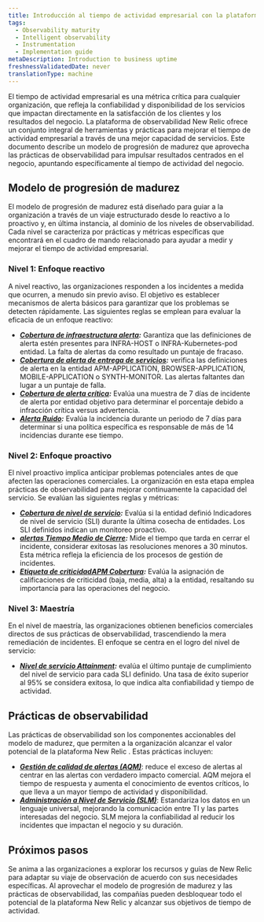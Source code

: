 ```yaml
---
title: Introducción al tiempo de actividad empresarial con la plataforma New Relic
tags:
  - Observability maturity
  - Intelligent observability
  - Instrumentation
  - Implementation guide
metaDescription: Introduction to business uptime
freshnessValidatedDate: never
translationType: machine
---
```


El tiempo de actividad empresarial es una métrica crítica para cualquier organización, que refleja la confiabilidad y disponibilidad de los servicios que impactan directamente en la satisfacción de los clientes y los resultados del negocio. La plataforma de observabilidad New Relic ofrece un conjunto integral de herramientas y prácticas para mejorar el tiempo de actividad empresarial a través de una mejor capacidad de servicios. Este documento describe un modelo de progresión de madurez que aprovecha las prácticas de observabilidad para impulsar resultados centrados en el negocio, apuntando específicamente al tiempo de actividad del negocio.

## Modelo de progresión de madurez

El modelo de progresión de madurez está diseñado para guiar a la organización a través de un viaje estructurado desde lo reactivo a lo proactivo y, en última instancia, al dominio de los niveles de observabilidad. Cada nivel se caracteriza por prácticas y métricas específicas que encontrará en el cuadro de mando relacionado para ayudar a medir y mejorar el tiempo de actividad empresarial.

### Nivel 1: Enfoque reactivo

A nivel reactivo, las organizaciones responden a los incidentes a medida que ocurren, a menudo sin previo aviso. El objetivo es establecer mecanismos de alerta básicos para garantizar que los problemas se detecten rápidamente. Las siguientes reglas se emplean para evaluar la eficacia de un enfoque reactivo:

* ***[Cobertura de infraestructura alerta](/docs/new-relic-solutions/observability-maturity/business-uptime/l1-infrastructure-alert-coverage):*** Garantiza que las definiciones de alerta estén presentes para INFRA-HOST o INFRA-Kubernetes-pod entidad. La falta de alertas da como resultado un puntaje de fracaso.
* ***[Cobertura de alerta de entrega de servicios](/docs/new-relic-solutions/observability-maturity/business-uptime/l1-service-delivery-alert-coverage):*** verifica las definiciones de alerta en la entidad APM-APPLICATION, BROWSER-APPLICATION, MOBILE-APPLICATION o SYNTH-MONITOR. Las alertas faltantes dan lugar a un puntaje de falla.
* ***[Cobertura de alerta crítica](/docs/new-relic-solutions/observability-maturity/business-uptime/l1-critical-alert-coverage):*** Evalúa una muestra de 7 días de incidente de alerta por entidad objetivo para determinar el porcentaje debido a infracción crítica versus advertencia.
* ***[Alerta Ruido](/docs/new-relic-solutions/observability-maturity/business-uptime/l1-alert-noise):*** Evalúa la incidencia durante un periodo de 7 días para determinar si una política específica es responsable de más de 14 incidencias durante ese tiempo.

### Nivel 2: Enfoque proactivo

El nivel proactivo implica anticipar problemas potenciales antes de que afecten las operaciones comerciales. La organización en esta etapa emplea prácticas de observabilidad para mejorar continuamente la capacidad del servicio. Se evalúan las siguientes reglas y métricas:

* ***[Cobertura de nivel de servicio](/docs/new-relic-solutions/observability-maturity/business-uptime/l2-service-level-coverage):*** Evalúa si la entidad definió Indicadores de nivel de servicio (SLI) durante la última cosecha de entidades. Los SLI definidos indican un monitoreo proactivo.
* ***[alertas Tiempo Medio de Cierre](/docs/new-relic-solutions/observability-maturity/business-uptime/l2-alerts-mean-time-to-close):*** Mide el tiempo que tarda en cerrar el incidente, considerar exitosas las resoluciones menores a 30 minutos. Esta métrica refleja la eficiencia de los procesos de gestión de incidentes.
* ***[Etiqueta de criticidadAPM Cobertura](/docs/new-relic-solutions/observability-maturity/business-uptime/l2-apm-criticality-tag-coverage):*** Evalúa la asignación de calificaciones de criticidad (baja, media, alta) a la entidad, resaltando su importancia para las operaciones del negocio.

### Nivel 3: Maestría

En el nivel de maestría, las organizaciones obtienen beneficios comerciales directos de sus prácticas de observabilidad, trascendiendo la mera remediación de incidentes. El enfoque se centra en el logro del nivel de servicio:

* ***[Nivel de servicio Attainment](/docs/new-relic-solutions/observability-maturity/business-uptime/l3-service-level-attainment):*** evalúa el último puntaje de cumplimiento del nivel de servicio para cada SLI definido. Una tasa de éxito superior al 95% se considera exitosa, lo que indica alta confiabilidad y tiempo de actividad.

## Prácticas de observabilidad

Las prácticas de observabilidad son los componentes accionables del modelo de madurez, que permiten a la organización alcanzar el valor potencial de la plataforma New Relic . Estas prácticas incluyen:

* ***[Gestión de calidad de alertas (AQM)](/docs/new-relic-solutions/observability-maturity/uptime-performance-reliability/aqm-implementation-guide/)***: reduce el exceso de alertas al centrar en las alertas con verdadero impacto comercial. AQM mejora el tiempo de respuesta y aumenta el conocimiento de eventos críticos, lo que lleva a un mayor tiempo de actividad y disponibilidad.
* ***[Administración a Nivel de Servicio (SLM)](/docs/new-relic-solutions/observability-maturity/uptime-performance-reliability/slm-implementation-guide/)***: Estandariza los datos en un lenguaje universal, mejorando la comunicación entre TI y las partes interesadas del negocio. SLM mejora la confiabilidad al reducir los incidentes que impactan el negocio y su duración.

## Próximos pasos

Se anima a las organizaciones a explorar los recursos y guías de New Relic para adaptar su viaje de observación de acuerdo con sus necesidades específicas. Al aprovechar el modelo de progresión de madurez y las prácticas de observabilidad, las compañías pueden desbloquear todo el potencial de la plataforma New Relic y alcanzar sus objetivos de tiempo de actividad.